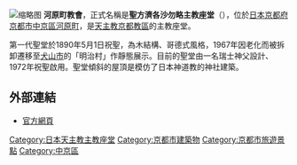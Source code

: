 {{coord|35.009728|N|135.7674655|E|region:JP_type:landmark|display=title}}
[[File:Cathedral_of_Roman_Catholic_Diocese_of_Kyoto.jpg|缩略图]]
'''河原町教會'''，正式名稱是'''聖方濟各沙勿略主教座堂'''（{{lang-ja|聖フランシスコ・デ・ザビエル司教座聖堂}}），位於[[日本|日本]][[京都府|京都府]][[京都市|京都市]][[中京區|中京區]][[河原町|河原町]]，是[[天主教京都教區|天主教京都教區]]的主教座堂。

第一代聖堂於1890年5月1日祝聖，為木結構、哥德式風格，1967年因老化而被拆卸遷移至[[犬山市|犬山市]]的「明治村」作靜態展示。目前的聖堂由一名瑞士神父設計、1972年祝聖啟用。聖堂傾斜的屋頂是模仿了日本神道教的神社建築。
==外部連結==
*[https://web.archive.org/web/20160820194101/http://catholickawaramachi.kyoto/000200.shtml 官方網頁]
[[Category:日本天主教主教座堂|Category:日本天主教主教座堂]]
[[Category:京都市建築物|Category:京都市建築物]]
[[Category:京都市旅遊景點|Category:京都市旅遊景點]]
[[Category:中京區|Category:中京區]]